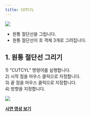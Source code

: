 ```yaml
---
title: CUTCYL
---
```


[image1]: ../../../../../assets/images/geometry/cutcyl/image1.png
[image2]: ../../../../../assets/images/geometry/cutcyl/image2.png

![][image1]

* 원통 절단선을 그립니다.  
* 원통 절단선이 호 객체 3개로 그려집니다.

## **1\. 원통 절단선 그리기**

1\) “CUTCYL” 명령어를 실행합니다.  
2\) 시작 점을 마우스 클릭으로 지정합니다.  
3\) 끝 점을 마우스 클릭으로 지정합니다.  
4\) 방향을 지정합니다.  

![][image2]  

[**<Icon name="youtube" class="emoji"/> 시연 영상 보기**](https://youtu.be/PDSGVTECyKQ)